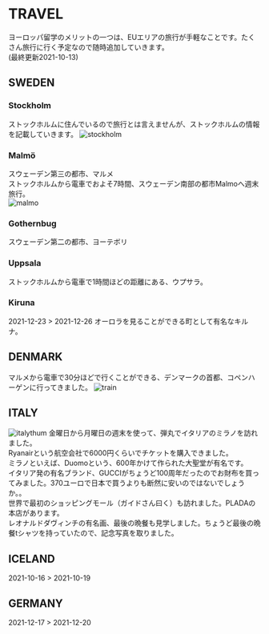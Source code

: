 # TRAVEL
ヨーロッパ留学のメリットの一つは、EUエリアの旅行が手軽なことです。たくさん旅行に行く予定なので随時追加していきます。  
(最終更新2021-10-13)

## SWEDEN
### Stockholm
ストックホルムに住んでいるので旅行とは言えませんが、ストックホルムの情報を記載していきます。
![stockholm](https://i.ibb.co/ZGBTKFy/D7-C3-F4-D8-488-A-4-F5-F-8-AF2-8-C1-B194-DBBCF.jpg])

### Malmö
スウェーデン第三の都市、マルメ  
ストックホルムから電車でおよそ7時間、スウェーデン南部の都市Malmoへ週末旅行。  
![malmo](https://i.ibb.co/TqW9dDj/943-C81-BA-5-E97-4-C34-93-DD-D61-FBB975-F26.jpg])  

### Gothernbug
スウェーデン第二の都市、ヨーテボリ  

### Uppsala
ストックホルムから電車で1時間ほどの距離にある、ウプサラ。  

### Kiruna
2021-12-23 > 2021-12-26
オーロラを見ることができる町として有名なキルナ。  

## DENMARK
マルメから電車で30分ほどで行くことができる、デンマークの首都、コペンハーゲンに行ってきました。
![train](/kobenhavn.png)  

## ITALY
![italythum](https://i.ibb.co/hm3Q6h4/IMG-0061.png)
金曜日から月曜日の週末を使って、弾丸でイタリアのミラノを訪れました。  
Ryanairという航空会社で6000円くらいでチケットを購入できました。  
ミラノといえば、Duomoという、600年かけて作られた大聖堂が有名です。  
イタリア発の有名ブランド、GUCCIがちょうど100周年だったのでお財布を買ってみました。370ユーロで日本で買うよりも断然に安いのではないでしょうか。。  
世界で最初のショッピングモール（ガイドさん曰く）も訪れました。PLADAの本店があります。  
レオナルドダヴィンチの有名画、最後の晩餐も見学しました。ちょうど最後の晩餐tシャツを持っていたので、記念写真を取りました。  

## ICELAND
2021-10-16 > 2021-10-19

## GERMANY
2021-12-17 > 2021-12-20
